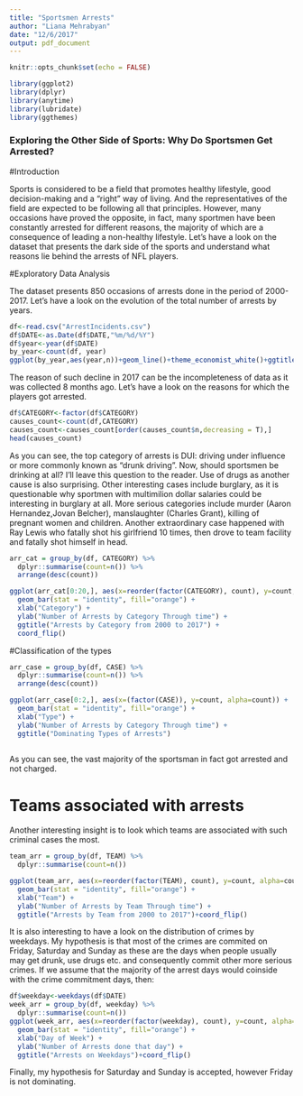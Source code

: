 ```yaml
---
title: "Sportsmen Arrests"
author: "Liana Mehrabyan"
date: "12/6/2017"
output: pdf_document
---
```


```r
knitr::opts_chunk$set(echo = FALSE)
```

```r
library(ggplot2)
library(dplyr)
library(anytime)
library(lubridate)
library(ggthemes)
```

### Exploring the Other Side of Sports: Why Do Sportsmen Get Arrested?

#Introduction

Sports is considered to be a field that promotes healthy lifestyle, good decision-making and a "right" way of living. And the representatives of the field are expected to be following all that principles. However, many occasions have proved the opposite, in fact, many sportmen have been constantly arrested for different reasons, the majority of which are a consequence of leading a non-healthy lifestyle. Let's have a look on the dataset that presents the dark side of the sports and understand what reasons lie behind the arrests of NFL players. 

#Exploratory Data Analysis

The dataset presents 850 occasions of arrests done in the period of 2000-2017. 
Let's have a look on the evolution of the total number of arrests by years. 

```r
df<-read.csv("ArrestIncidents.csv")
df$DATE<-as.Date(df$DATE,"%m/%d/%Y")
df$year<-year(df$DATE)
by_year<-count(df, year)
ggplot(by_year,aes(year,n))+geom_line()+theme_economist_white()+ggtitle("Number of Arrests by Years")+ylab("Number of Arrests")
```
The reason of such decline in 2017 can be the incompleteness of data as it was collected 8 months ago. 
Let's have a look on the reasons for which the players got arrested.

```r
df$CATEGORY<-factor(df$CATEGORY)
causes_count<-count(df,CATEGORY)
causes_count<-causes_count[order(causes_count$n,decreasing = T),]
head(causes_count)
```
As you can see, the top category of arrests is DUI: driving under influence or more commonly known as "drunk driving". Now, should sportsmen be drinking at all? I'll leave this question to the reader. 
Use of drugs as another cause is also surprising. 
Other interesting cases include burglary, as it is questionable why sportmen with multimilion dollar salaries could be interesting in burglary at all. More serious categories include murder (Aaron Hernandez,Jovan Belcher), manslaughter (Charles Grant), killing of pregnant women and children. Another extraordinary case happened with Ray Lewis who fatally shot his girlfriend 10 times, then drove to team facility and fatally shot himself in head.


```r
arr_cat = group_by(df, CATEGORY) %>%
  dplyr::summarise(count=n()) %>%
  arrange(desc(count))

ggplot(arr_cat[0:20,], aes(x=reorder(factor(CATEGORY), count), y=count, alpha=count)) + 
  geom_bar(stat = "identity", fill="orange") + 
  xlab("Category") + 
  ylab("Number of Arrests by Category Through time") + 
  ggtitle("Arrests by Category from 2000 to 2017") + 
  coord_flip()
```

#Classification of the types

```r
arr_case = group_by(df, CASE) %>%
  dplyr::summarise(count=n()) %>%
  arrange(desc(count))

ggplot(arr_case[0:2,], aes(x=(factor(CASE)), y=count, alpha=count)) + 
  geom_bar(stat = "identity", fill="orange") + 
  xlab("Type") + 
  ylab("Number of Arrests by Category Through time") + 
  ggtitle("Dominating Types of Arrests") 
  
```
As you can see, the vast majority of the sportsman in fact got arrested and not charged.

# Teams associated with arrests

Another interesting insight is to look which teams are associated with such criminal cases the most.

```r
team_arr = group_by(df, TEAM) %>%
  dplyr::summarise(count=n())

ggplot(team_arr, aes(x=reorder(factor(TEAM), count), y=count, alpha=count)) + 
  geom_bar(stat = "identity", fill="orange") + 
  xlab("Team") + 
  ylab("Number of Arrests by Team Through time") + 
  ggtitle("Arrests by Team from 2000 to 2017")+coord_flip()
```
 It is also interesting to have a look on the distribution of crimes by weekdays. My hypothesis is that most of the crimes are commited on Friday, Saturday and Sunday as these are the days when people usually may get drunk, use drugs etc. and consequently commit other more serious crimes. If we assume that the majority of the arrest days would coinside with the crime commitment days, then:

```r
df$weekday<-weekdays(df$DATE)
week_arr = group_by(df, weekday) %>%
  dplyr::summarise(count=n())
ggplot(week_arr, aes(x=reorder(factor(weekday), count), y=count, alpha=count)) + 
  geom_bar(stat = "identity", fill="orange") + 
  xlab("Day of Week") + 
  ylab("Number of Arrests done that day") + 
  ggtitle("Arrests on Weekdays")+coord_flip()
```
Finally, my hypothesis for Saturday and Sunday is accepted, however Friday is not dominating. 

